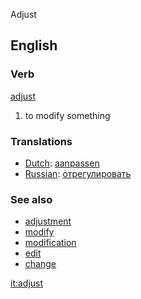 Adjust 

==English==
===Verb===
[[adjust]]

# to modify something

===Translations===
*[[Dutch]]: [[aanpassen]]
*[[Russian]]: [[отрегулировать]]

===See also===
*[[adjustment]]
*[[modify]]
*[[modification]]
*[[edit]]
*[[change]]



[[it:adjust]]